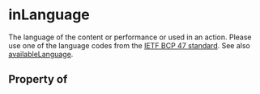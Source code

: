 # inLanguage

The language of the content or performance or used in an action. Please use one of the language codes from the <a href="http://tools.ietf.org/html/bcp47">IETF BCP 47 standard</a>. See also <a class="localLink" href="/availableLanguage">availableLanguage</a>.

## Property of



